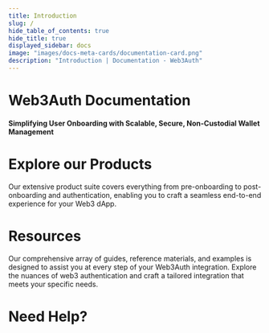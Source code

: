 ```yaml
---
title: Introduction
slug: /
hide_table_of_contents: true
hide_title: true
displayed_sidebar: docs
image: "images/docs-meta-cards/documentation-card.png"
description: "Introduction | Documentation - Web3Auth"
---
```



<SEO />

# Web3Auth Documentation

#### Simplifying User Onboarding with Scalable, Secure, Non-Custodial Wallet Management

<HomeQuickStartBanner />

# Explore our Products

Our extensive product suite covers everything from pre-onboarding to post-onboarding and authentication, enabling you to craft a seamless end-to-end
experience for your Web3 dApp.

<ProductCards />

# Resources

Our comprehensive array of guides, reference materials, and examples is designed to assist you at every step of your Web3Auth integration. Explore the
nuances of web3 authentication and craft a tailored integration that meets your specific needs.

<ResourcesCards />

# Need Help?

<HelpCards />

